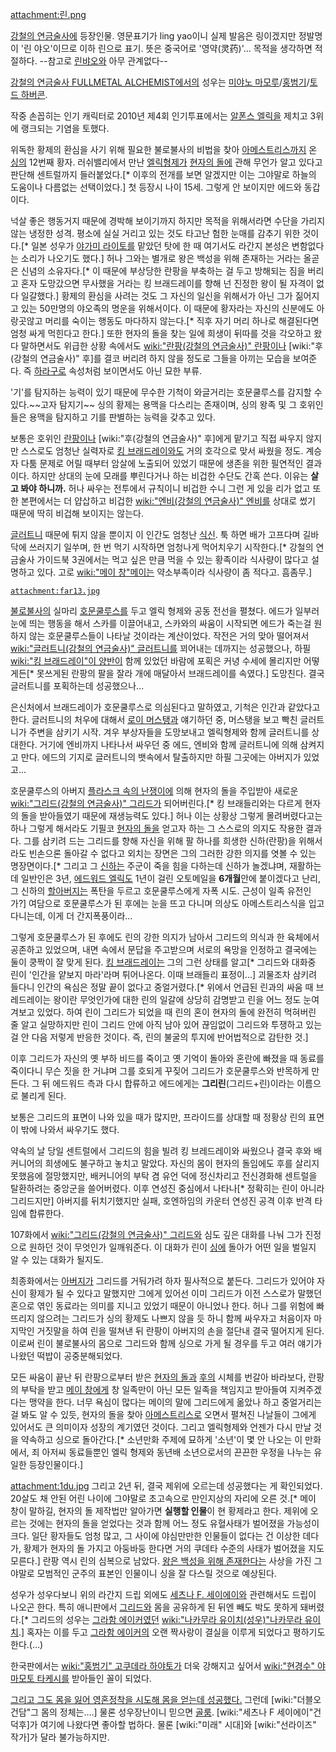 attachment:린.png

[[강철의 연금술사]]에 등장인물. 영문표기가 ling yao이니 실제 발음은 링이겠지만 정발명이 '린 야오'이므로 이하 린으로 표기. 뜻은 중국어로 '영약(灵药)'... 목적을 생각하면 적절하다. --참고로 [[린뱌오]]와 아무 관계없다--

[[강철의 연금술사 FULLMETAL ALCHEMIST]]에서의 성우는 [[미야노 마모루]]/[[홍범기]]/[[토드 하버콘]].

작중 손꼽히는 인기 캐릭터로 2010년 제4회 인기투표에서는 [[알폰스 엘릭]]을 제치고 3위에 랭크되는 기염을 토했다.

위독한 황제의 환심을 사기 위해 필요한 불로불사의 비법을 찾아 [[아메스트리스]]까지 온 [[싱]]의 12번째 황자. 러쉬밸리에서 만난 [[엘릭형제]]가 [[현자의 돌]]에 관해 무언가 알고 있다고 판단해 센트럴까지 들러붙었다.[* 이후의 전개를 보면 알겠지만 이는 그야말로 하늘의 도움이나 다름없는 선택이었다.] 첫 등장시 나이 15세. 그렇게 안 보이지만 에드와 동갑이다.

넉살 좋은 행동거지 때문에 경박해 보이기까지 하지만 목적을 위해서라면 수단을 가리지 않는 냉정한 성격. 평소에 실실 거리고 있는 것도 타고난 험한 눈매를 감추기 위한 것이다.[* 일본 성우가 [[야가미 라이토]]를 맡았던 탓에 한 때 여기서도 라간지 본성은 변함없다는 소리가 나오기도 했다.] 허나 그와는 별개로 왕은 백성을 위해 존재하는 거라는 올곧은 신념의 소유자다.[* 이 때문에 부상당한 란팡을 부축하는 걸 두고 방해되는 짐을 버리고 혼자 도망갔으면 무사했을 거라는 킹 브래드레이를 향해 넌 진정한 왕이 될 자격이 없다 일갈했다.] 황제의 환심을 사려는 것도 그 자신의 일신을 위해서가 아닌 그가 짊어지고 있는 50만명의 야오족의 명운을 위해서이다. 이 때문에 황자라는 자신의 신분에도 아랑곳않고 머리를 숙이는 행동도 마다하지 않는다.[* 직후 자기 머리 하나로 해결된다면 엄청 싸게 먹힌다고 한다.] 또한 현자의 돌을 찾는 일에 희생이 뒤따를 것을 각오하고 왔다 말하면서도 위급한 상황 속에서도 [[wiki:"란팡(강철의 연금술사)" 란팡]]이나 [wiki:"후(강철의 연금술사)" 후]를 결코 버리려 하지 않을 정도로 그들을 아끼는 모습을 보여준다. 즉 [[하라구로]] 속성처럼 보이면서도 아닌 묘한 부류.

'기'를 탐지하는 능력이 있기 때문에 무수한 기척이 와글거리는 호문쿨루스를 감지할 수 있다.~~고자 탐지기~~ 싱의 황제는 용맥을 다스리는 존재이며, 싱의 왕족 및 그 호위인들은 용맥을 탐지하고 기를 판별하는 능력을 갖추고 있다.

보통은 호위인 [[란팡]]이나 [wiki:"후(강철의 연금술사)" 후]에게 맡기고 직접 싸우지 않지만 스스로도 엄청난 실력자로 [[킹 브래드레이]]와도 거의 호각으로 맞서 싸웠을 정도. 계승자 다툼 문제로 어릴 때부터 암살에 노출되어 있었기 때문에 생존을 위한 필연적인 결과이다. 하지만 상대의 눈에 모래를 뿌린다거나 하는 비겁한 수단도 간혹 쓴다. 이유는 '''살고 봐야 하니까.''' 허나 싸우는 전투에서 규칙이니 비겁한 수니 그런 게 있을 리가 없고 또한 본편에서는 더 얍삽하고 비겁한 [[wiki:"엔비(강철의 연금술사)" 엔비]]를 상대로 썼기 때문에 딱히 비겁해 보이지는 않는다.

[[글러트니]] 때문에 튀지 않을 뿐이지 이 인간도 엄청난 [[식신]]. 툭 하면 배가 고프다며 길바닥에 쓰러지기 일쑤며, 한 번 먹기 시작하면 엄청나게 먹어치우기 시작한다.[* 강철의 연금술사 가이드북 3권에서는 먹고 싶은 만큼 먹을 수 있는 황족이라 식사량이 많다고 설명하고 있다. 고로 [[wiki:"메이 창"메이]]는 약소부족이라 식사량이 좀 적다고. 흠좀무.]

 attachment:far13.jpg

[[불로불사]]의 실마리 [[호문쿨루스]]를 두고 엘릭 형제와 공동 전선을 펼쳤다. 에드가 일부러 눈에 띄는 행동을 해서 스카를 이끌어내고, 스카와의 싸움이 시작되면 에드가 죽는걸 원하지 않는 호문쿨루스들이 나타날 것이라는 계산이었다. 작전은 거의 맞아 떨어져서 [[wiki:"글러트니(강철의 연금술사)" 글러트니]]를 꾀어내는 데까지는 성공했으나, 하필 [[wiki:"킹 브래드레이"이 양반]]이 함께 있었던 바람에 포획은 커녕 수세에 몰리지만 어떻게든[* 못쓰게된 란팡의 팔을 잘라 개에 매달아서 브래드레이를 속였다.] 도망친다. 결국 글러트니를 포획하는데 성공했으나...

은신처에서 브래드레이가 호문쿨루스로 의심된다고 말하였고, 기척은 인간과 같았다고 한다. 글러트니의 처우에 대해서 [[로이 머스탱]]과 얘기하던 중, 머스탱을 보고 빡친 글러트니가 주변을 삼키기 시작. 겨우 부상자들을 도망보내고 엘릭형제와 함께 글러트니를 상대한다. 거기에 엔비까지 나타나서 싸우던 중 에드, 엔비와 함께 글러트니에 의해 삼켜지고 만다. 에드의 기지로 글러트니의 뱃속에서 탈출하지만 하필 그곳에는 아버지가 있었고...

호문쿨루스의 아버지 [[플라스크 속의 난쟁이]]에 의해 현자의 돌을 주입받아 새로운 [[wiki:"그리드(강철의 연금술사)" 그리드]]가 되어버린다.[* 킹 브래들리와는 다르게 현자의 돌을 받아들였기 때문에 재생능력도 있다.] 허나 이는 상황상 그렇게 몰려버렸다고는 하나 그렇게 해서라도 기필코 [[현자의 돌]]을 얻고자 하는 그 스스로의 의지도 작용한 결과다. 그를 삼키려 드는 그리드를 향해 자신을 위해 팔 하나를 희생한 신하(란팡)을 위해서라도 빈손으론 돌아갈 수 없다고 외치는 장면은 그의 그러한 강한 의지를 엿볼 수 있는 명장면이다.[* 그리고 그 [[란팡(강철의 연금술사)|신하]]는 주군이 죽을 힘을 다하는데 신하가 놀겠냐며, 재활하는데 일반인은 3년, [[에드워드 엘릭]]도 1년이 걸린 오토메일을 '''6개월'''안에 붙이겠다고 난리, 그 신하의 [[후(강철의 연금술사)|할아버지]]는 폭탄을 두르고 호문쿨루스에게 자폭 시도. 근성이 일족 유전인가?] 여담으로 호문쿨루스가 된 후에는 눈을 뜨고 다니며 의상도 아메스트리스식을 입고 다니는데, 이게 더 간지폭풍이라...

그렇게 호문쿨루스가 된 후에도 린의 강한 의지가 남아서 그리드의 의식과 한 육체에서 공존하고 있었으며, 내면 속에서 문답을 주고받으며 서로의 욕망을 인정하고 결국에는 둘이 쿵짝이 잘 맞게 된다. [[킹 브래드레이]]는 그의 그런 상태를 알고[* 그리드와 대화중 린이 '인간을 얕보지 마라'라며 튀어나온다. 이때 브래들리 표정이...] 괴물조차 삼키려 들다니 인간의 욕심은 정말 끝이 없다고 중얼거렸다.[* 위에서 언급된 린과의 싸움 때 브레드레이는 왕이란 무엇인가에 대한 린의 일갈에 상당히 감명받고 린을 어느 정도 눈여겨보고 있었다. 하여 린이 그리드가 되었을 때 린의 혼이 현자의 돌에 완전히 먹혀버린 줄 알고 실망하지만 린이 그리드 안에 아직 남아 있어 끊임없이 그리드와 투쟁하고 있는 걸 안 다음 저렇게 반응한 것이다. 즉, 린의 불굴의 투지에 반어법적으로 감탄한 것.]

이후 그리드가 자신의 옛 부하 비드를 죽이고 옛 기억이 돌아와 혼란에 빠졌을 때 동료를 죽이다니 무슨 짓을 한 거냐며 그를 호되게 꾸짖어 그리드가 호문쿨루스와 반목하게 만든다. 그 뒤 에드워드 측과 다시 합류하고 에드에게는 '''그리린'''(그리드+린)이라는 이름으로 불리게 된다.

보통은 그리드의 표면이 나와 있을 때가 많지만, 프라이드를 상대할 때 정황상 린의 표면이 밖에 나와서 싸우기도 했다.

약속의 날 당일 센트럴에서 그리드의 힘을 빌려 킹 브레드레이와 싸웠으나 결국 후와 배커니어의 희생에도 불구하고 놓치고 말았다. 자신의 몸이 현자의 돌임에도 후를 살리지 못했음에 절망했지만, 배커니어의 부탁 겸 유언 덕에 정신차리고 전신경화해 센트럴을 탈환하려는 중앙군을 쓸어버렸다. 이후 연성진 중심에서 나타나[* 정확히는 린이 아니라 그리드지만] 아버지를 뒤치기했지만 실패, 호엔하임의 카운터 연성진 공격 이후 반격 타임에 합류한다.

107화에서 [[wiki:"그리드(강철의 연금술사)" 그리드]]와 심도 깊은 대화를 나눠 그가 진정으로 원하던 것이 무엇인가 일깨워준다. 이 대화가 린이 [[싱]]에 돌아가 어떤 일을 벌일지 알 수 있는 대화가 될지도.

최종화에서는 [[플라스크 속의 난쟁이|아버지]]가 그리드를 거둬가려 하자 필사적으로 붙든다. 그리드가 있어야 자신이 황제가 될 수 있다고 말했지만 그에게 있어선 이미 그리드가 이전 스스로가 말했던 혼으로 엮인 동료라는 의미를 지니고 있었기 때문이 아니었나 한다. 허나 그를 위험에 빠뜨리지 않으려는 그리드가 싱의 황제도 나쁘지 않을 듯 하니 함께 싸우자고 처음이자 마지막인 거짓말을 하여 린을 떨쳐낸 뒤 란팡이 아버지의 손을 절단내 결국 떨어지게 된다. 이로써 린이 불로불사의 몸으로 그리드와 함께 싱으로 가게 될 경우를 두고 여러 얘기가 나왔던 떡밥이 공중분해되었다. 

모든 싸움이 끝난 뒤 란팡으로부터 받은 [[현자의 돌]]과 [[후(강철의 연금술사)|후]]의 시체를 번갈아 바라보다, 란팡의 부탁을 받고 [[메이 창]]에게 창 일족만이 아닌 모든 일족을 책임지고 받아들여 지켜주겠다는 맹약을 한다. 너무 욕심이 많다는 메이의 말에 그리드에게 옮았나 하고 중얼거리는 걸 봐도 알 수 있듯, 현자의 돌을 찾아 [[아메스트리스]]로 오면서 펼쳐진 나날들이 그에게 있어서도 큰 의미이자 성장의 계기였던 것이다. 그리고 엘릭형제와 언젠가 다시 만날 것을 약속하고 싱으로 돌아간다.[* 소년만화 주제에 묘하게 '소년'이 몇 안 나오는 이 만화에서, 죄 아저씨 동료들뿐인 엘릭 형제와 동년배 소년으로서의 끈끈한 우정을 나누는 유일한 등장인물이다.]

attachment:1du.jpg
그리고 2년 뒤, 결국 제위에 오르는데 성공했다는 게 확인되었다. 20살도 채 안된 어린 나이에 그야말로 초고속으로 만인지상의 자리에 오른 것.[* 메이 창이 말하길, 현자의 돌 제작법만 알아가면 '''실행할 인물'''이 현 황제라고 한다. 제위에 오르는 것에는 현자의 돌을 얻었다는 것과 함께 어느 정도 유혈사태가 벌어졌을 가능성이 크다. 일단 황자들도 엄청 많고, 그 사이에 야심만만한 인물들이 없다는 건 이상한 데다가, 황제가 현자의 돌 가지고 아둥바둥 한다면 거의 쿠데타 수준의 사태가 벌어졌을 지도 모른다.] 란팡 역시 린의 심복으로 남았다. [[노블레스 오블리주|왕은 백성을 위해 존재한다는]] 사상을 가진 그야말로 모범적인 군주의 표본인 인물이니 싱을 잘 다스릴 것으로 예상된다.  

성우가 성우다보니 위의 라간지 드립 외에도 [[세츠나 F. 세이에이]]와 관련해서도 드립이 나오곤 한다. 특히 애니판에서 [[그리드]]와 몸을 공유하게 된 뒤엔 빼도 박도 못하게 돼버렸다.[* 그리드의 성우는 [[그라함 에이커]]였던 [[wiki:"나카무라 유이치(성우)"나카무라 유이치]].] 혹자는 이를 두고 [[그라함 에이커]]의 오랜 짝사랑이 결실을 이루게 되었다고 평하기도 한다.(…)

한국판에서는 [[wiki:"홍범기" 고쿠데라 하야토]]가 더욱 강해지고 싶어서 [[wiki:"현경수" 야마모토 타케시]]를 받아들인 꼴이 되었다.

[http://cafe.naver.com/therider/7409 그리고 그도 몸을 잃어 영혼정착을 시도해 몸을 얻는데 성공했다.] 그런데 [wiki:"더블오 건담"그 몸의 정체는….] 물론 성우장난이니 믿으면 [[골룸]]. [wiki:"세츠나 F 세이에이"건덕후]가 여기에 나왔다면 좋아할 법하다. 물론 [wiki:"미래" 시대]와 [wiki:"선라이즈" 작가]가 달라 불가능하지만.
